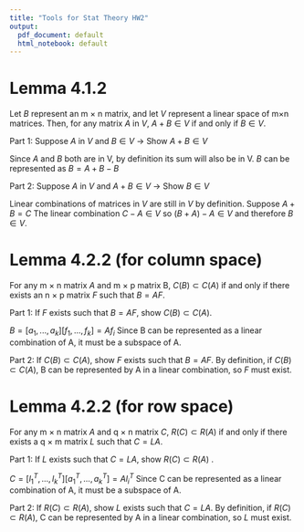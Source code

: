 ```yaml
---
title: "Tools for Stat Theory HW2"
output:
  pdf_document: default
  html_notebook: default
---
```


# Lemma 4.1.2

Let $B$ represent an m × n matrix, and let $V$ represent a linear space of m×n matrices. Then, for any matrix $A$ in $V$, $A+B \in V$ if and only if $B \in V$.

Part 1: Suppose $A$ in $V$ and $B \in V$ $\rightarrow$ Show $A+B \in V$

Since $A$ and $B$ both are in V, by definition its sum will also be in V. 
$B$ can be represented as $B = A+B-B$


Part 2: Suppose $A$ in $V$ and $A+B \in V$ $\rightarrow$ Show $B \in V$

Linear combinations of matrices in $V$ are still in $V$ by definition. Suppose $A+B=C$
The linear combination $C-A \in V$ so $(B+A)-A \in V$ and therefore $B \in V$.

# Lemma 4.2.2 (for column space)
For any m × n matrix $A$ and m × p matrix B, $C(B) \subset C(A)$ if and only if there exists an n × p matrix $F$ such that $B = AF$. 

Part 1: If $F$ exists such that $B = AF$, show $C(B) \subset C(A)$.

$B = [a_1,  ..., a_k ] [f_1, ..., f_k] = Af_i$
Since B can be represented as a linear combination of A, it must be a subspace of A.


Part 2: If $C(B) \subset C(A)$, show $F$ exists such that $B = AF$.
By definition, if $C(B) \subset C(A)$, B can be represented by A in a linear combination, so $F$ must exist.

# Lemma 4.2.2 (for row space)
For any m × n matrix $A$ and q × n matrix $C$, $R(C) \subset R(A)$ if and only if there exists a q × m matrix $L$ such that $C = LA$.

Part 1: If $L$ exists such that $C = LA$, show $R(C) \subset R(A)$ .

$C = [l_1^T,  ..., l_k^T ] [a_1^T, ..., a_k^T] = Al_i^T$
Since C can be represented as a linear combination of A, it must be a subspace of A.


Part 2: If $R(C) \subset R(A)$, show $L$ exists such that $C = LA$.
By definition, if $R(C) \subset R(A)$, C can be represented by A in a linear combination, so $L$ must exist.


